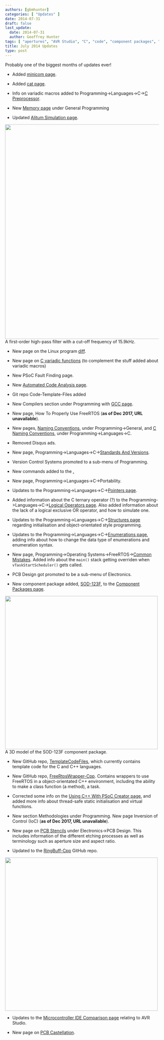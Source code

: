 ```yaml
---
authors: [gbmhunter]
categories: [ "Updates" ]
date: 2014-07-31
draft: false
last_update:
  date: 2014-07-31
  author: Geoffrey Hunter
tags: [ "apertures", "AVR Studio", "C", "code", "component packages", "C++", "dependency injection", "FreeRTOS", "GitHub", "IDEs", "inversion of control", "IOC", "microcontrollers", "PCBs", "programming", "PSoC Creator", "stencils", "updates" ]
title: July 2014 Updates
type: post
---
```



Probably one of the biggest months of updates ever!

* Added [minicom page](/programming/operating-systems/linux/programs/minicom).

* Added [cat page](/programming/operating-systems/linux/programs/cat).

* Info on variadic macros added to Programming->Languages->C->[C Preprocessor](/programming/languages/c/preprocessor).

* New [Memory page](/programming/general/memory) under General Programming

* Updated [Alitum Simulation page](/electronics/general/altium/altium-simulation).


<Image src={frequency_response_01} width="700px">A first-order high-pass filter with a cut-off frequency of 15.9kHz.</Image>

* New page on the Linux program [diff](/programming/operating-systems/linux/programs/diff).

* New page on [C variadic functions](/programming/languages/c/variadic-functions) (to complement the stuff added about variadic macros)

* New PSoC Fault Finding page.

* New [Automated Code Analysis page](/programming/general/automated-code-analysis).

* Git repo Code-Template-Files added

* New Compilers section under Programming with [GCC page](/programming/compilers/gcc).

* New page, How To Properly Use FreeRTOS (**as of Dec 2017, URL unavailable**).

* New pages, [Naming Conventions](/programming/general/naming-conventions), under Programming->General, and [C Naming Conventions](/programming/languages/c/c-naming-conventions), under Programming->Languages->C.

* Removed Disqus ads.

* New page, Programming->Languages->C->[Standards And Versions](/programming/languages/c/standards-and-versions).

* Version Control Systems promoted to a sub-menu of Programming.

* New commands added to the [.](/programming/version-control-systems/mercurial/mercurial-speed-guide)

* New page, Programming->Languages->C->Portability.

* Updates to the Programming->Languages->C->[Pointers page](/programming/languages/c/pointers).

* Added information about the C ternary operator (?) to the Programming->Languages->C->[Logical Operators page](/programming/languages/c/logical-operators). Also added information about the lack of a logical exclusive OR operator, and how to simulate one.

* Updates to the Programming->Languages->C->[Structures page](/programming/languages/c/structures) regarding initialisation and object-orientated style programming.

* Updates to the Programming->Languages->C->[Enumerations page](/programming/languages/c/enumerations), adding info about how to change the data type of enumerations and enumeration syntax.

* New page, Programming->Operating Systems->FreeRTOS->[Common Mistakes](/programming/operating-systems/freertos/common-mistakes). Added info about the `main()` stack getting overriden when `vTaskStartScheduler()` gets called.

* PCB Design got promoted to be a sub-menu of Electronics.

* New component package added, [SOD-123F](/pcb-design/component-packages/sod-123f-component-package/), to the [Component Packages page](/pcb-design/component-packages/).


<Image src={component_package_sod_123f_3d_model_2} width="500px">A 3D model of the SOD-123F component package.</Image>

* New GitHub repo, [TemplateCodeFiles](https://github.com/gbmhunter/TemplateCodeFiles), which currently contains template code for the C and C++ languages.

* New GitHub repo, [FreeRtosWrapper-Cpp](https://github.com/gbmhunter/FreeRtosWrapper-Cpp). Contains wrappers to use FreeRTOS in a object-orientated C++ environment, including the ability to make a class function (a method), a task.

* Corrected some info on the [Using C++ With PSoC Creator page](/programming/microcontrollers/psoc/using-cplusplus-with-psoc-creator), and added more info about thread-safe static initialisation and virtual functions.

* New section Methodologies under Programming. New page Inversion of Control (IoC) (**as of Dec 2017, URL unavailable**).

* New page on [PCB Stencils](/pcb-design/soldermask-stencils/) under Electronics->PCB Design. This includes information of the different etching processes as well as terminology such as aperture size and aspect ratio.

* Updated to the [RingBuff-Cpp](https://github.com/gbmhunter/RingBuff-Cpp) GitHub repo.


<Image src={github_ringbuff_readme_screenshot} width="500px"></Image>

* Updates to the [Microcontroller IDE Comparison page](/programming/general/microcontroller-ide-comparison) relating to AVR Studio.

* New page on [PCB Castellation](/pcb-design/castellation/).
